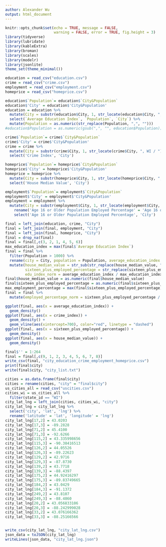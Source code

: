 ```yaml
---
author: Alexander Wu
output: html_document
---
```


```r
knitr::opts_chunk$set(echo = TRUE, message = FALSE,
                      warning = FALSE, error = TRUE, fig.height = 3)
library(tidyverse)
library(lubridate)
library(kableExtra)
library(broman)
library(scales)
library(modelr)
library(jsonlite)
theme_set(theme_minimal())
```

```r
education = read_csv("education.csv")
crime = read_csv("crime.csv")
employment = read_csv("employment.csv")
homeprice = read_csv("homeprice.csv")
```

```r
education$`Population`= education$`City&Population`
education$'City' = education$'City&Population'
education = education %>% 
  mutate(City = substr(education$City, 1, str_locate(education$City, ", WI / ") - 1), Population = substr(education$Population, str_locate(education$Population, " / ") + 3, nchar(education$Population))) %>% 
  select(`Average Education Index`, `Population`, `City`) %>% 
  mutate(Population = as.numeric(str_replace(Population, ",", "")))
#education$Population = as.numeric(gsub(",", "", education$Population))
```

```r
crime$`Population`= crime$`City&Population`
crime$'City' = crime$'City&Population'
crime = crime %>% 
  mutate(City = substr(crime$City, 1, str_locate(crime$City, ", WI / ") - 1)) %>% 
  select('Crime Index', 'City')
```

```r
homeprice$`Population`= homeprice$`City&Population`
homeprice$'City' = homeprice$'City&Population'
homeprice = homeprice %>% 
  mutate(City = substr(homeprice$City, 1, str_locate(homeprice$City, ", WI / ") - 1)) %>% 
  select('House Median Value', 'City')
```

```r
employment$`Population`= employment$`City&Population`
employment$'City' = employment$'City&Population'
employment = employment %>% 
  mutate(City = substr(employment$City, 1, str_locate(employment$City, ", WI / ") - 1)) %>%   
	rename('Age 16 or Older Population Employed Percentage' = 'Age 16 or Older Population Percentage') %>% 
	select('Age 16 or Older Population Employed Percentage', 'City')
```

```r
final = left_join(education, crime, "City")
final = left_join(final, employment, "City")
final = left_join(final, homeprice, "City")
final = drop_na(final) 
final = final[,c(3, 2, 1, 4, 5, 6)]
max_education_index = max(final$`Average Education Index`)
final = final %>% 
  filter(Population > 1000) %>% 
  rename(city = City, population = Population, average_education_index = "Average Education Index", crime_index = "Crime Index", sixteen_plus_employed_percentage = "Age 16 or Older Population Employed Percentage", house_median_value = "House Median Value") %>% 
  mutate(house_median_value = str_sub(str_replace(house_median_value, ",", ""), 2, -1),
         sixteen_plus_employed_percentage = str_replace(sixteen_plus_employed_percentage, "%", ""),
         edu_index_norm = average_education_index / max_education_index)
final$house_median_value = as.numeric(final$house_median_value)
final$sixteen_plus_employed_percentage = as.numeric(final$sixteen_plus_employed_percentage)
max_employment_percentage = max(final$sixteen_plus_employed_percentage)
final = final %>% 
  mutate(employed_percentage_norm = sixteen_plus_employed_percentage / max_employment_percentage)

ggplot(final, aes(x = average_education_index)) +
  geom_density() 
ggplot(final, aes(x = crime_index)) +
  geom_density() +
  geom_vline(aes(xintercept=700), color="red", linetype = "dashed")
ggplot(final, aes(x = sixteen_plus_employed_percentage)) + 
  geom_density()
ggplot(final, aes(x = house_median_value)) +
  geom_density() 
```

```r
final$'' = 1:264
final = final[,c(9, 1, 2, 3, 4, 5, 6, 7, 8)]
write_csv(final, "city_education_crime_employment_homeprice.csv")
print(final$city)
write(final$city, "city_list.txt")
```

```r
cities = as.data.frame(final$city)
cities = rename(cities, "city" = "final$city")
us_cities_all = read_csv("uscities.csv")
cities_wi = us_cities_all %>% 
  filter(state_id == "WI")
city_lat_lng = left_join(cities, cities_wi, "city")
city_lat_lng = city_lat_lng %>% 
  select('city', 'lat', 'lng') %>% 
  rename('latitude' = 'lat', 'longitude' = 'lng')
city_lat_lng[17,2] = 43.0203
city_lat_lng[17,3] = -89.2828
city_lat_lng[71,2] = 45.4100
city_lat_lng[71,3] = -92.6266
city_lat_lng[115,2] = 43.335998656
city_lat_lng[115,3] = -90.38416513
city_lat_lng[126,2] = 44.05526
city_lat_lng[126,3] = -89.22623
city_lat_lng[129,2] = 42.9716
city_lat_lng[129,3] = -87.8730
city_lat_lng[139,2] = 43.7718
city_lat_lng[139,3] = -88.4397
city_lat_lng[175,2] = 44.92416297
city_lat_lng[175,3] = -89.83749665
city_lat_lng[184,2] = 43.0429
city_lat_lng[184,3] = -91.1372
city_lat_lng[249,2] = 43.8107
city_lat_lng[249,3] = -88.4860
city_lat_lng[20,2] = 43.056833106
city_lat_lng[20,3] = -88.242999028
city_lat_lng[33,2] = 43.076166362
city_lat_lng[33,3] = -88.25166566


write_csv(city_lat_lng, "city_lat_lng.csv")
json_data = toJSON(city_lat_lng)
writeLines(json_data, "city_lat_lng.json")
```
